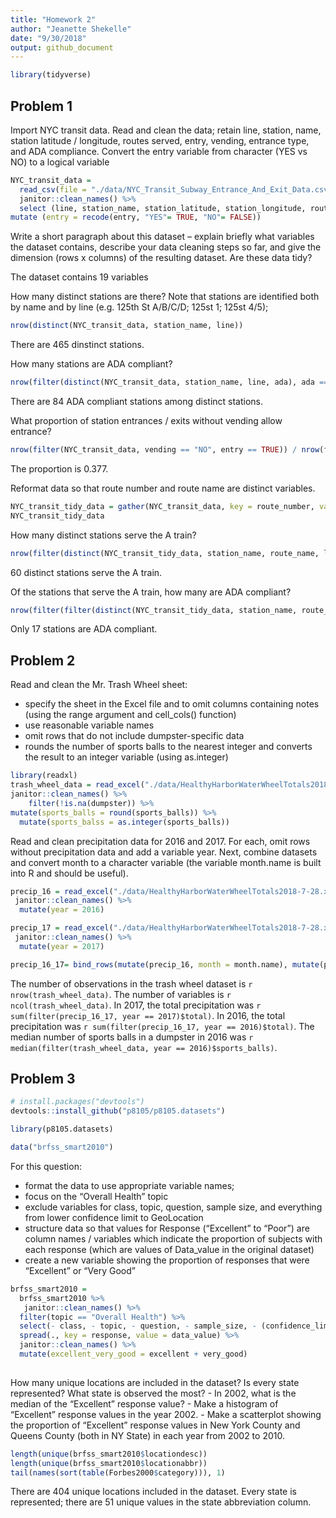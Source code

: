 ```yaml
---
title: "Homework 2"
author: "Jeanette Shekelle"
date: "9/30/2018"
output: github_document
---
```

```r
library(tidyverse)
```

## Problem 1


Import NYC transit data. Read and clean the data; retain line, station, name, station latitude / longitude, routes served, entry, vending, entrance type, and ADA compliance. Convert the entry variable from character (YES vs NO) to a logical variable

```r
NYC_transit_data = 
  read_csv(file = "./data/NYC_Transit_Subway_Entrance_And_Exit_Data.csv") %>%
  janitor::clean_names() %>%
  select (line, station_name, station_latitude, station_longitude, route1, route2, route3, route4, route5, route6, route7, route8, route9, route10, route11, entry, vending, ada) %>%
mutate (entry = recode(entry, "YES"= TRUE, "NO"= FALSE))

```


Write a short paragraph about this dataset – explain briefly what variables the dataset contains, describe your data cleaning steps so far, and give the dimension (rows x columns) of the resulting dataset. Are these data tidy?

The dataset contains 19 variables

How many distinct stations are there? Note that stations are identified both by name and by line (e.g. 125th St A/B/C/D; 125st 1; 125st 4/5);
```r
nrow(distinct(NYC_transit_data, station_name, line))
```

There are 465 dinstinct stations. 


How many stations are ADA compliant?

```r
nrow(filter(distinct(NYC_transit_data, station_name, line, ada), ada == TRUE))
```

There are 84 ADA compliant stations among distinct stations. 


What proportion of station entrances / exits without vending allow entrance?

```r
nrow(filter(NYC_transit_data, vending == "NO", entry == TRUE)) / nrow(filter(NYC_transit_data, vending == "NO"))
```

The proportion is 0.377. 


Reformat data so that route number and route name are distinct variables. 

```r
NYC_transit_tidy_data = gather(NYC_transit_data, key = route_number, value = route_name, route1:route11)
NYC_transit_tidy_data
```


How many distinct stations serve the A train? 

```r
nrow(filter(distinct(NYC_transit_tidy_data, station_name, route_name, line), route_name == "A"))
```

60 distinct stations serve the A train. 

Of the stations that serve the A train, how many are ADA compliant?

```r
nrow(filter(filter(distinct(NYC_transit_tidy_data, station_name, route_name, line, ada), route_name == "A"), ada == TRUE))
```

Only 17 stations are ADA compliant.



## Problem 2


Read and clean the Mr. Trash Wheel sheet:

- specify the sheet in the Excel file and to omit columns containing notes (using the range argument and cell_cols() function)
- use reasonable variable names
- omit rows that do not include dumpster-specific data
- rounds the number of sports balls to the nearest integer and converts the result to an integer variable (using  as.integer)


```r
library(readxl)
trash_wheel_data = read_excel("./data/HealthyHarborWaterWheelTotals2018-7-28.xlsx", "Mr. Trash Wheel", range = "A2:N338")  %>% 
janitor::clean_names() %>% 
    filter(!is.na(dumpster)) %>% 
mutate(sports_balls = round(sports_balls)) %>% 
  mutate(sports_balss = as.integer(sports_balls))
```


Read and clean precipitation data for 2016 and 2017. For each, omit rows without precipitation data and add a variable year. Next, combine datasets and convert month to a character variable (the variable  month.name is built into R and should be useful).

```r
precip_16 = read_excel("./data/HealthyHarborWaterWheelTotals2018-7-28.xlsx", "2016 Precipitation", range = "A2:B14")  %>% 
 janitor::clean_names() %>% 
  mutate(year = 2016)

precip_17 = read_excel("./data/HealthyHarborWaterWheelTotals2018-7-28.xlsx", "2017 Precipitation", range = "A2:B14")  %>% 
 janitor::clean_names() %>% 
  mutate(year = 2017)

precip_16_17= bind_rows(mutate(precip_16, month = month.name), mutate(precip_17, month = month.name))

```

The number of observations in the trash wheel dataset is `r nrow(trash_wheel_data)`. The number of variables is `r ncol(trash_wheel_data)`. In 2017, the total precipitation was `r sum(filter(precip_16_17, year == 2017)$total)`. In 2016, the total precipitation was `r sum(filter(precip_16_17, year == 2016)$total)`. The median number of sports balls in a dumpster in 2016 was `r median(filter(trash_wheel_data, year == 2016)$sports_balls)`. 

## Problem 3

```r
# install.packages("devtools")
devtools::install_github("p8105/p8105.datasets")
```

```r
library(p8105.datasets)
```

```r
data("brfss_smart2010")
```

For this question:

- format the data to use appropriate variable names;
- focus on the “Overall Health” topic
- exclude variables for class, topic, question, sample size, and everything from lower confidence limit to GeoLocation
- structure data so that values for Response (“Excellent” to “Poor”) are column names / variables which indicate the proportion of subjects with each response (which are values of Data_value in the original dataset)
- create a new variable showing the proportion of responses that were “Excellent” or “Very Good”

```r
brfss_smart2010 = 
  brfss_smart2010 %>% 
   janitor::clean_names() %>% 
  filter(topic == "Overall Health") %>% 
  select(- class, - topic, - question, - sample_size, - (confidence_limit_low:geo_location)) %>% 
  spread(., key = response, value = data_value) %>% 
  janitor::clean_names() %>% 
  mutate(excellent_very_good = excellent + very_good)
 

```


How many unique locations are included in the dataset? Is every state represented? What state is observed the most?
- In 2002, what is the median of the “Excellent” response value?
- Make a histogram of “Excellent” response values in the year 2002.
- Make a scatterplot showing the proportion of “Excellent” response values in New York County and Queens County (both in NY State) in each year from 2002 to 2010.

```r
length(unique(brfss_smart2010$locationdesc))
length(unique(brfss_smart2010$locationabbr))
tail(names(sort(table(Forbes2000$category))), 1)

```

There are 404 unique locations included in the dataset. Every state is represented; there are 51 unique values in the state abbreviation column. 